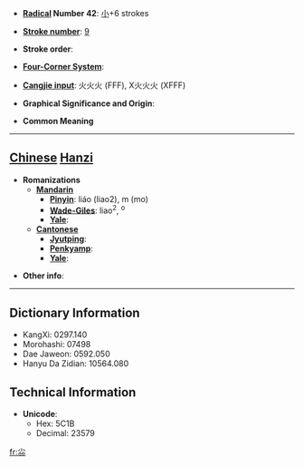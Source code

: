 * '''[[Wiktionary:Chinese radical index| Radical]] Number 42''': [[Wiktionary:Chinese radical index 小|小]]+6 strokes

* '''[[Wiktionary:Chinese total strokes index|Stroke number]]''': [[Wiktionary:Chinese total strokes index 9|9]]

* '''Stroke order''': 

* '''[[Wiktionary:Chinese four corner index|Four-Corner System]]''': 

* '''[[Wiktionary:Chinese Cangjie index|Cangjie input]]''': 火火火 (FFF), X火火火 (XFFF)

* '''Graphical Significance and Origin''': 

* '''Common Meaning'''

----

== [[Chinese]] [[Hanzi]] ==

* '''Romanizations'''
** '''[[Mandarin]]'''
*** '''[[Pinyin]]''': liáo (liao2), m (mo)
*** '''[[Wade-Giles]]''': liao<sup>2</sup>, <sup>o</sup>
*** '''[[Yale]]''': 
** '''[[Cantonese]]'''
*** '''[[Jyutping]]''':
*** '''[[Penkyamp]]''': 
*** '''[[Yale]]''': 

* '''Other info''': 

----

== Dictionary Information ==

* KangXi: 0297.140
* Morohashi: 07498
* Dae Jaweon: 0592.050
* Hanyu Da Zidian: 10564.080

== Technical Information ==

* '''Unicode''':
** Hex: 5C1B
** Decimal: 23579

[[fr:尛]]